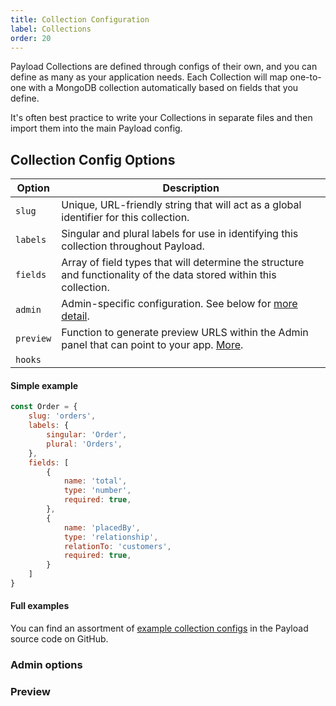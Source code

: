```yaml
---
title: Collection Configuration
label: Collections
order: 20
---
```


Payload Collections are defined through configs of their own, and you can define as many as your application needs. Each Collection will map one-to-one with a MongoDB collection automatically based on fields that you define.

It's often best practice to write your Collections in separate files and then import them into the main Payload config.

## Collection Config Options

| Option           | Description  |
| ---------------- | -------------|
| `slug`           | Unique, URL-friendly string that will act as a global identifier for this collection. |
| `labels`         | Singular and plural labels for use in identifying this collection throughout Payload. |
| `fields`         | Array of field types that will determine the structure and functionality of the data stored within this collection. |
| `admin`          | Admin-specific configuration. See below for [more detail](/docs/collections#admin). |
| `preview`        | Function to generate preview URLS within the Admin panel that can point to your app. [More](/docs/collections#preview). |
| `hooks`          |

#### Simple example

```js
const Order = {
	slug: 'orders',
	labels: {
		singular: 'Order',
		plural: 'Orders',
	},
	fields: [
		{
			name: 'total',
			type: 'number',
			required: true,
		},
		{
			name: 'placedBy',
			type: 'relationship',
			relationTo: 'customers',
			required: true,
		}
	]
}
```

#### Full examples

You can find an assortment of [example collection configs](https://github.com/payloadcms/payload/blob/master/demo/collections) in the Payload source code on GitHub.

### Admin options


### Preview
